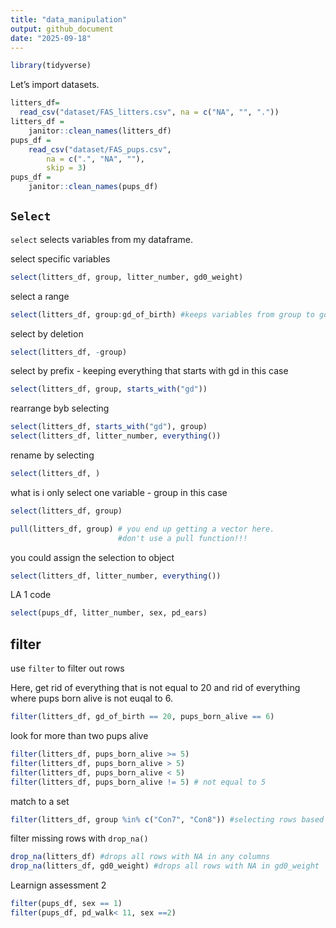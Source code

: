```yaml
---
title: "data_manipulation"
output: github_document
date: "2025-09-18"
---
```


```r
library(tidyverse)
```

Let's import datasets.

```r
litters_df=
  read_csv("dataset/FAS_litters.csv", na = c("NA", "", "."))
litters_df = 
    janitor::clean_names(litters_df)
pups_df = 
    read_csv("dataset/FAS_pups.csv",
        na = c(".", "NA", ""), 
        skip = 3)
pups_df = 
    janitor::clean_names(pups_df)
```

## `Select`

`select` selects variables from my dataframe.

select specific variables
```r
select(litters_df, group, litter_number, gd0_weight)
```

select a range
```r
select(litters_df, group:gd_of_birth) #keeps variables from group to gd of birth
```

select by deletion
```r
select(litters_df, -group)
```

select by prefix - keeping everything that starts with gd in this case
```r
select(litters_df, group, starts_with("gd"))
```

rearrange byb selecting
```r
select(litters_df, starts_with("gd"), group)
select(litters_df, litter_number, everything())
```

rename by selecting
```r
select(litters_df, )
```

what is i only select one variable - group in this case
```r
select(litters_df, group)

pull(litters_df, group) # you end up getting a vector here. 
                        #don't use a pull function!!!
```

you could assign the selection to object
```r
select(litters_df, litter_number, everything())

```

LA 1 code
```r
select(pups_df, litter_number, sex, pd_ears)
```

## filter

use `filter` to filter out rows

Here, get rid of everything that is not equal to 20 and rid of everything where pups born alive is not euqal to 6.
```r
filter(litters_df, gd_of_birth == 20, pups_born_alive == 6)
```

look for more than two pups alive
```r
filter(litters_df, pups_born_alive >= 5)
filter(litters_df, pups_born_alive > 5)
filter(litters_df, pups_born_alive < 5)
filter(litters_df, pups_born_alive != 5) # not equal to 5

```

match to a set
```r
filter(litters_df, group %in% c("Con7", "Con8")) #selecting rows based on character variable
```

filter missing rows with `drop_na()`

```r
drop_na(litters_df) #drops all rows with NA in any columns
drop_na(litters_df, gd0_weight) #drops all rows with NA in gd0_weight
```

Learnign assessment 2
```r
filter(pups_df, sex == 1)
filter(pups_df, pd_walk< 11, sex ==2)
```

